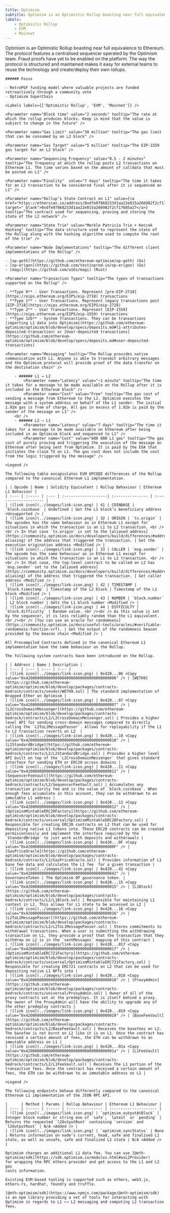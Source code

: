 ```yaml
---
title: Optimism
subtitle: Optimism is an Optimistic Rollup boasting near full equivalence to Ethereum. The protocol features a centralised sequencer operated by the Optimism team. Fraud proofs have yet to be enabled on the platform. The way the protocol is structured and maintained makes it easy  for external teams to reuse the technology and create/deploy their own rollups.
labels:
    - Optimistic Rollup
    - EVM
    - Mainnet
---
```


<Section title="Overview">
   Optimism is an Optimistic Rollup boasting near full equivalence to Ethereum. The protocol features a centralised sequencer operated by the Optimism team. Fraud proofs have yet to be enabled on the platform. The way the protocol is structured and maintained makes it easy  for external teams to reuse the technology and create/deploy their own rollups.

    ###### Focus

    - RetroPGF funding model where valuable projects are funded retroactively through a community vote
    - Optimism SuperChain

    <Labels labels={['Optimistic Rollup', 'EVM', 'Mainnet']} />

</Section>

<Section title="General">

    <Parameter name="Block time" value="2 seconds" tooltip="The rate at which the rollup produces blocks. Keep in mind that the value is subject to change in the future" />

    <Parameter name="Gas Limit" value="30 million" tooltip="The gas limit that can be consumed by an L2 block" />

    <Parameter name="Gas Target" value="5 million" tooltip="The EIP-1559 gas target for an L2 block" />

    <Parameter name="Sequencing Frequency" value="0.5 - 2 minutes" tooltip="The frequency at which the rollup posts L2 transactions on Ethereum L1. The time varies based on the amount of calldata that must be posted on L1" />

    <Parameter name="Finality"  value="7 days" tooltip="The time it takes for an L2 transaction to be considered final after it is sequenced on L1" />

    <Parameter name="Rollup’s State Contract on L1" value={<a href="https://etherscan.io/address/0xdfe97868233d1aa22e815a266982f2cf17685a27" target="_blank">0xdfe97868233d1aa22e815a266982f2cf17685a27</a>} tooltip="The contract used for sequencing, proving and storing the state of the L2 network" />

    <Parameter name="State Trie" value="Merkle Patricia Trie + Keccak Hashing" tooltip="The data structure used to represent the state of the Rollup along with the hashing algorithm used to compute the root of the trie" />

    <Parameter name="Node Implementations" tooltip="The different client implementations of the Rollup" />

    - [op-geth](https://github.com/ethereum-optimism/op-geth) (Go)
    - [op-erigon](https://github.com/testinprod-io/op-erigon) (Go)
    - [magi](https://github.com/a16z/magi) (Rust)

    <Parameter name="Transaction Types" tooltip="The types of transactions supported on the Rollup" />

    - **Type 0** - User Transactions. Represent [pre-EIP-2718](https://eips.ethereum.org/EIPS/eip-2718) transactions
    - **Type 1** - User Transactions. Represent legacy transactions post [EIP-2718](https://eips.ethereum.org/EIPS/eip-2718)
    - **Type 2** - User Transactions. Represent [EIP-1559](https://eips.ethereum.org/EIPS/eip-1559) transactions
    - **Type 126** - System Transactions. They can be transactions [importing L1 data into Optimism](https://github.com/ethereum-optimism/optimism/blob/develop/specs/deposits.md#l1-attributes-deposited-transaction) or [User-deposited transactions](https://github.com/ethereum-optimism/optimism/blob/develop/specs/deposits.md#user-deposited-transactions)

    <Parameter name="Messaging" tooltip="The Rollup provides native communication with L1. Anyone is able to transmit arbitrary messages and the Optimism protocol will provide proof of the data transfer on the destination chain" />

        - ###### L1 → L2
            <Parameter name="Latency" value="~1 minute" tooltip="The time it takes for a message to be made available on the Rollup after it is included in the Ethereum block" />
            <Parameter name="Cost" value="Free" tooltip="The gas cost of sending a message from Ethereum to the L2. Optimism executes the message with a system address on behalf of the L1 sender. The initial 1.92m gas is free of charge. All gas in excess of 1.92m is paid by the sender of the message on L1" />
        <br />
        - ###### L2 → L1
            <Parameter name="Latency" value="7 days" tooltip="The time it takes for a message to be made available on Ethereum after being included in an Optimism block and sequenced to L1" />
            <Parameter name="Cost" value="600 000 L1 gas" tooltip="The gas cost of purely proving and triggering the execution of the message on Ethereum after being sent from Optimism. It is paid by the EOA that initiates the claim TX on L1. The gas cost does not include the cost from the logic triggered by the message" />

</Section>

<Section title="OPCODEs">

    <Legend />

    The following table encapsulates EVM OPCODE differences of the Rollup compared to the canonical Ethereum L1 implementation.

    | | Opcode | Name | Solidity Equivalent | Rollup Behaviour | Ethereum L1 Behaviour |
    | :--- | :----- | :--- | :-------------------| :--------------- | :-------------------- |
    | ![link icon](../images/link-icon.png) | 41 | COINBASE | `block.coinbase` | Undefined | Get the L1 block’s beneficiary address <Unsupported /> |
    | ![link icon](../images/link-icon.png) | 32 | ORIGIN | `tx.origin` | The opcodes has the same behaviour as in Ethereum L1 except for situations in which the transaction is an L1 to L2 transaction. <br /><br /> In that case `tx.origin` is set to the [aliased address](https://community.optimism.io/docs/developers/build/differences/#address-aliasing) of the address that triggered the transaction. | Get the execution origination address <Modified /> |
    | ![link icon](../images/link-icon.png) | 33 | CALLER | `msg.sender` | The opcode has the same behaviour as in Ethereum L1 except for situations in which the transaction is an L1 to L2 transaction. <br /><br /> In that case, the top-level contract to be called on L2 has `msg.sender` set to the [aliased address](https://community.optimism.io/docs/developers/build/differences/#address-aliasing) of the address that triggered the transaction. | Get caller address <Modified /> |
    | ![link icon](../images/link-icon.png) | 42 | TIMESTAMP | `block.timestamp` | Timestamp of the L2 block | Timestamp of the L1 block <Modified /> |
    | ![link icon](../images/link-icon.png) | 43 | NUMBER | `block.number` | L2 block number | Gets the L1 block number <Modified /> |
    | ![link icon](../images/link-icon.png) | 44 | DIFFICULTY | `block.difficulty` | Random value. <br /><br /> As this value is set by the sequencer, it is less reliably random than the L1 equivalent. <br /><br /> [You can use an oracle for randomness](https://community.optimism.io/docs/useful-tools/oracles/#verifiable-randomness-function-vrf). | Get the output of the randomness beacon provided by the beacon chain <Modified /> |

</Section>

<Section title="Precompiled Contracts">

    All Precompiled Contracts defined in the canonical Ethereum L1 implementation have the same behaviour on the Rollup.

</Section>

<Section title="System Contracts">

    The following system contracts have been introduced on the Rollup.

    | | Address | Name | Description |
    | :--- | :--- | :--- | :--- |
    | ![link icon](../images/link-icon.png) | 0x420...06 <Copy value="0x4200000000000000000000000000000000000006" /> | [WETH9](https://github.com/ethereum-optimism/optimism/blob/develop/packages/contracts-bedrock/contracts/vendor/WETH9.sol) | The standard implementation of Wrapped Ether on Optimism |
    | ![link icon](../images/link-icon.png) | 0x420...07 <Copy value="0x4200000000000000000000000000000000000007" /> | [L2CrossDomainMessenger](https://github.com/ethereum-optimism/optimism/blob/develop/packages/contracts-bedrock/contracts/L2/L2CrossDomainMessenger.sol) | Provides a higher level API for sending cross-domain messages compared to directly calling the `L2ToL1MessagePasser`. Allows for replayability if the L1 to L2 transaction reverts on L2  |
    | ![link icon](../images/link-icon.png) | 0x420...10 <Copy value="0x4200000000000000000000000000000000000010" /> | [L2StandardBridge](https://github.com/ethereum-optimism/optimism/blob/develop/packages/contracts-bedrock/contracts/L2/L2StandardBridge.sol) | Provides a higher level API built on top of the `L2CrossDomainMessenger` that gives standard interface for sending ETH or ERC20 across domains |
    | ![link icon](../images/link-icon.png) | 0x420...11 <Copy value="0x4200000000000000000000000000000000000011" /> | [SequencerFeeVault](https://github.com/ethereum-optimism/optimism/blob/develop/packages/contracts-bedrock/contracts/L2/SequencerFeeVault.sol) | Accumulates any transaction priority fee and is the value of `block.coinbase`. When enough fees accumulate in this account, they can be withdrawn to an immutable L1 address |
    | ![link icon](../images/link-icon.png) | 0x420...12 <Copy value="0x4200000000000000000000000000000000000012" /> | [OptimismMintableERC20Factory](https://github.com/ethereum-optimism/optimism/blob/develop/packages/contracts-bedrock/contracts/universal/OptimismMintableERC20Factory.sol) | Responsible for creating ERC20 contracts on L2 that can be used for depositing native L1 tokens into. These ERC20 contracts can be created permisionlessly and implement the interface required by the `StandardBridge` to just work with deposits and withdrawals |
    | ![link icon](../images/link-icon.png) | 0x420...0F <Copy value="0x420000000000000000000000000000000000000F" /> | [GasPriceOracle](https://github.com/ethereum-optimism/optimism/blob/develop/packages/contracts-bedrock/contracts/L2/GasPriceOracle.sol) | Provides information of L1 base fee data and calculates the L1 fee  for a given transaction |
    | ![link icon](../images/link-icon.png) | 0x420...42 <Copy value="0x4200000000000000000000000000000000000042" /> | GovernanceToken | The Optimism OP governance token. |
    | ![link icon](../images/link-icon.png) | 0x420...15 <Copy value="0x4200000000000000000000000000000000000015" /> | [L1Block](https://github.com/ethereum-optimism/optimism/blob/develop/packages/contracts-bedrock/contracts/L2/L1Block.sol) | Responsible for maintaining L1 context in L2. This allows for L1 state to be accessed in L2 |
    | ![link icon](../images/link-icon.png) | 0x420...16 <Copy value="0x4200000000000000000000000000000000000016" /> | [L2ToL1MessagePasser](https://github.com/ethereum-optimism/optimism/blob/develop/packages/contracts-bedrock/contracts/L2/L2ToL1MessagePasser.sol) | Stores commitments to withdrawal transactions. When a user is submitting the withdrawing transaction on L1, they provide a proof that the transaction that they withdrew on L2 is in the `sentMessages` mapping of this contract |
    | ![link icon](../images/link-icon.png) | 0x420...017 <Copy value="0x4200000000000000000000000000000000000017" /> | [OptimismMintableERC721Factory](https://github.com/ethereum-optimism/optimism/blob/develop/packages/contracts-bedrock/contracts/universal/OptimismMintableERC721Factory.sol) | Responsible for creating ERC721 contracts on L2 that can be used for depositing native L1 NFTs into |
    | ![link icon](../images/link-icon.png) | 0x420...018 <Copy value="0x4200000000000000000000000000000000000018" /> | [ProxyAdmin](https://github.com/ethereum-optimism/optimism/blob/develop/packages/contracts-bedrock/contracts/universal/ProxyAdmin.sol) | Owner of all of the proxy contracts set at the predeploys. It is itself behind a proxy. The owner of the ProxyAdmin will have the ability to upgrade any of the other predeploy contracts |
    | ![link icon](../images/link-icon.png) | 0x420...019 <Copy value="0x4200000000000000000000000000000000000019" /> | [BaseFeeVault](https://github.com/ethereum-optimism/optimism/blob/develop/packages/contracts-bedrock/contracts/L2/BaseFeeVault.sol) | Receives the basefees on L2. The basefee is not burnt on L2 like it is on L1. Once the contract has received a certain amount of fees, the ETH can be withdrawn to an immutable address on L1 |
    | ![link icon](../images/link-icon.png) | 0x420...01a <Copy value="0x420000000000000000000000000000000000001a" /> | [L1FeeVault](https://github.com/ethereum-optimism/optimism/blob/develop/packages/contracts-bedrock/contracts/L2/L1FeeVault.sol) | Receives the L1 portion of the transaction fees. Once the contract has received a certain amount of fees, the ETH can be withdrawn to an immutable address on L1 |

</Section>

<Section title="RPC-API">

    <Legend />

    The following endpoints behave differently compared to the canonical Ethereum L1 implementation of the JSON RPC API.

    |      | Method | Params | Rollup Behaviour | Ethereum L1 Behaviour |
    | :--- | :----- | :----- | :--------------- | :-------------------- |
    | ![link icon](../images/link-icon.png) | `optimism_outputAtBlock` | Integer block number or string one of `safe`, `latest` or `pending` | Returns the requested `l2OutputRoot` containing `version` and `l2OutputRoot` | N/A <Added /> |
    | ![link icon](../images/link-icon.png) | `optimism_syncStatus` | None | Returns information on node’s current, head, safe and finalised L1 state, as well as unsafe, safe and finalized L2 state | N/A <Added /> |

</Section>

<Section title="Transaction Fees">

    Optimism charges an additional L1 data fee. You can use [@eth-optimism/sdk](https://sdk.optimism.io/modules.html#asL2Provider)
    for wrapping the RPC ethers provider and get access to the L1 and L2 gas
    costs information.

</Section>

<Section title="Tools">

    Existing EVM-based tooling is supported such as ethers, web3.js, ethers-rs, hardhat, foundry and truffle.

    [@eth-optimism/sdk](https://www.npmjs.com/package/@eth-optimism/sdk) is an npm library providing a set of tools for interacting with Optimism in regards to L1 ←→ L2 messaging and computing L2 transaction fees.

</Section>

